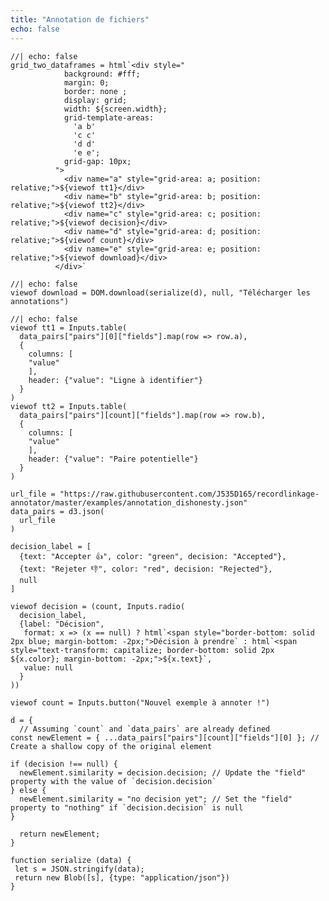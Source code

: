 ```yaml
---
title: "Annotation de fichiers"
echo: false
---
```


```ojs
//| echo: false
grid_two_dataframes = html`<div style="
            background: #fff;
            margin: 0;
            border: none ;
            display: grid;
            width: ${screen.width};
            grid-template-areas: 
              'a b'
              'c c'
              'd d'
              'e e';
            grid-gap: 10px;
          ">
            <div name="a" style="grid-area: a; position: relative;">${viewof tt1}</div>
            <div name="b" style="grid-area: b; position: relative;">${viewof tt2}</div>
            <div name="c" style="grid-area: c; position: relative;">${viewof decision}</div>
            <div name="d" style="grid-area: d; position: relative;">${viewof count}</div>
            <div name="e" style="grid-area: e; position: relative;">${viewof download}</div>
          </div>`
```


```ojs
//| echo: false
viewof download = DOM.download(serialize(d), null, "Télécharger les annotations")
```


```ojs
//| echo: false
viewof tt1 = Inputs.table(
  data_pairs["pairs"][0]["fields"].map(row => row.a),
  {
    columns: [
    "value"
    ],
    header: {"value": "Ligne à identifier"}
  }
)
viewof tt2 = Inputs.table(
  data_pairs["pairs"][count]["fields"].map(row => row.b),
  {
    columns: [
    "value"
    ],
    header: {"value": "Paire potentielle"}
  }
)
```

```ojs
url_file = "https://raw.githubusercontent.com/J535D165/recordlinkage-annotator/master/examples/annotation_dishonesty.json"
data_pairs = d3.json(
  url_file
)
```

```ojs
decision_label = [
  {text: "Accepter 👍️", color: "green", decision: "Accepted"},
  {text: "Rejeter 👎️", color: "red", decision: "Rejected"},
  null
]
```

```ojs
viewof decision = (count, Inputs.radio(
  decision_label,
  {label: "Décision",
   format: x => (x == null) ? html`<span style="border-bottom: solid 2px blue; margin-bottom: -2px;">Décision à prendre` : html`<span style="text-transform: capitalize; border-bottom: solid 2px ${x.color}; margin-bottom: -2px;">${x.text}`,
   value: null
  }
))
```


```ojs
viewof count = Inputs.button("Nouvel exemple à annoter !")
```

```ojs
d = {
  // Assuming `count` and `data_pairs` are already defined
const newElement = { ...data_pairs["pairs"][count]["fields"][0] }; // Create a shallow copy of the original element

if (decision !== null) {
  newElement.similarity = decision.decision; // Update the "field" property with the value of `decision.decision`
} else {
  newElement.similarity = "no decision yet"; // Set the "field" property to "nothing" if `decision.decision` is null
}

  return newElement;
}
```

```ojs
function serialize (data) {
 let s = JSON.stringify(data);
 return new Blob([s], {type: "application/json"}) 
}
```



